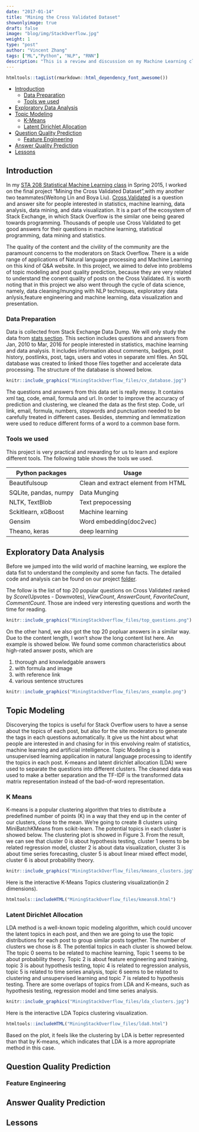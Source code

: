 ```yaml
---
date: "2017-01-14"
title: "Mining the Cross Validated Dataset"
showonlyimage: true
draft: false
image: "blog/img/StackOverflow.jpg"
weight: 1
type: "post"
author: "Vincent Zhang"
tags: ["ML","Python", "NLP", "RNN"]
description: "This is a review and discussion on my Machine Learning class project - Mining the Stack Overflow Dataset."
---
```


```r
htmltools::tagList(rmarkdown::html_dependency_font_awesome())
```

-   [Introduction](#introduction)
    -   [Data Preparation](#data-preparation)
    -   [Tools we used](#tools-we-used)
-   [Exploratory Data Analysis](#exploratory-data-analysis)
-   [Topic Modeling](#topic-modeling) 
    -   [K-Means](#k-means)
    -   [Latent Dirichlet Allocation](#latent-dirichlet-allocation)
-   [Question Quality Prediction](#question-quality-prediction)
    -   [Feature Engineering](#feature-engineering)
-   [Answer Quality Prediction](#answer-quality-prediction)
-   [Lessons](#lessons)

## Introduction

In my [STA 208 Statistical Machine Learning class](https://jsharpna.github.io/208/index.html) in Spring 2015, I worked on the final project "Mining the Cross Validated Dataset",with my another two teammates(Weitong Lin and Boya Liu). [Cross Validated](http://stats.stackexchange.com/) is a question and answer site for people interested in statistics, machine learning, data analysis, data mining, and data visualization. It is a part of the ecosystem of Stack Exchange, in which Stack Overflow is the similar one being geared towards programming. Thousands of people use Cross Validated to get good answers for their questions in machine learning, statistical programming, data mining and statistics. 

The quality of the content and the civility of the community are the paramount concerns to the moderators on Stack Overflow. There is a wide range of applications of Natural language processing and Machine Learning on this kind of Q&A website. In this project, we aimed to delve into problems of topic modeling and post quality prediction, because they are very related to understand the conent quality of posts on the Cross Validated. It is worth noting that in this project we also went through the cycle of data science, namely, data cleaning/munging with NLP techniques, exploratory data anlysis,feature engineering and machine learning, data visualization and presentation.

### Data Preparation

Data is collected from Stack Exchange Data Dump. We will only study the data from [stats section](http://stats.stackexchange.com). This section includes questions and answers from Jan, 2010 to Mar, 2016 for people interested in statistics, machine learning and data analysis. It includes information about comments, badges, post history, postlinks, post, tags, users and votes in separate xml files. An SQL database was created to linked those files together and accelerate data processing. The structure of the database is showed below.

```r
knitr::include_graphics("MiningStackOverflow_files/cv_database.jpg")
```

The questions and answers from this data set is really messy. It contains xml tag, code, email, formula and url. In order to improve the accuracy of prediction and clustering, we cleaned the data as the first step. Code, url link, email, formula, numbers, stopwords and punctuation needed to be carefully treated in different cases. Besides, stemming and lemmatization were used to reduce different forms of a word to a common base form.


### Tools we used

This project is very practical and rewarding for us to learn and explore different tools. The following table shows the tools we used.

| Python packages       	| Usage                               	|
|-----------------------	|-------------------------------------	|
| Beautifulsoup         	| Clean and extract element from HTML 	|
| SQLite, pandas, numpy 	| Data  Munging                       	|
| NLTK, TextBlob        	| Text prepocessing                   	|
| Sckitlearn, xGBoost   	| Machine learning                    	|
| Gensim                	| Word embedding(doc2vec)             	|
| Theano, keras         	| deep learning                       	|


## Exploratory Data Analysis

Before we jumped into the wild world of machine learning, we explore the data fist to understand the complexity and some fun facts. The detailed code and analysis can be found on our project [folder](https://github.com/jpzhangvincent/StackOverflow-MLproject/tree/master/EDA). 

The follow is the list of top 20 popular questions on Cross Validated ranked by _Score_(Upvotes - Downvotes), _ViewCount_, _AnswerCount_, _FavoriteCount_, _CommentCount_. Those are indeed very interesting questions and worth the time for reading. 

```r
knitr::include_graphics("MiningStackOverflow_files/top_questions.png")
```

On the other hand, we also got the top 20 popluar answers in a similar way. Due to the content length, I won't show the long content list here. An example is showed below. We found some common characteristics about high-rated answer posts, which are

1. thorough and knowledgable answers
2. with formula and image
3. with reference link
4. various sentence structures

```r
knitr::include_graphics("MiningStackOverflow_files/ans_example.png")
```

## Topic Modeling

Discoverying the topics is useful for Stack Overflow users to have a sense about the topics of each post, but also for the site moderators to generate the tags in each questions automatically. It give us the hint about what people are interested in and chasing for in this envolving realm of statistics, machine learning and artificial intelligence. Topic Modeling is a unsupervised learning application in natural language processing to identify the topics in each post. K-means and latent dirichlet allocation (LDA) were used to separate the questions into different clusters. The cleaned data was used to make a better separation and the TF-IDF is the transformed data matrix representation instead of the bad-of-word representation.

### K Means

K-means is a popular clustering algorithm that tries to distribute a predefined number of points (K) in a way that they end up in the center of our clusters, close to the mean. We're going to create 8 clusters using MiniBatchKMeans from scikit-learn. The potential topics in each cluster is showed below. The clustering plot is showed in Figure 3. From the result, we can see that cluster 0 is about hypothesis testing, cluster 1 seems to be related regression model, cluster 2 is about data visualization, cluster 3 is about time series forecasting, cluster 5 is about linear mixed effect model, cluster 6 is about probability theory.

```r
knitr::include_graphics("MiningStackOverflow_files/kmeans_clusters.jpg")
```

Here is the interactive K-Means Topics clustering visualization(in 2 dimensions).  
```r
htmltools::includeHTML("MiningStackOverflow_files/kmeans8.html")
```

### Latent Dirichlet Allocation

LDA method is a well-known topic modeling algorithm, which could uncover the latent topics in each post, and then we are going to use the topic distributions for each post to group similar posts together. The number of clusters we chose is 8. The potential topics in each cluster is showed below. The topic 0 seems to be related to machine learning, Topic 1 seems to be about probability theory. Topic 2 is about feature engineering and training, topic 3 is about hypothesis testing, topic 4 is related to regression analysis, topic 5 is related to time series analysis, topic 6 seems to be related to clustering and unsupervised learning and topic 7 is related to hypothesis testing. There are some overlaps of topics from LDA and K-means, such as hypothesis testing, regression model and time series analysis. 

```r
knitr::include_graphics("MiningStackOverflow_files/lda_clusters.jpg")
```

Here is the interactive LDA Topics clustering visualization.  

```r
htmltools::includeHTML("MiningStackOverflow_files/lda8.html")
```

Based on the plot, it feels like the clustering by LDA is better represented than that by K-means, which indicates that LDA is a more appropriate method in this case. 

## Question Quality Prediction

### Feature Engineering


## Answer Quality Prediction


## Lessons



